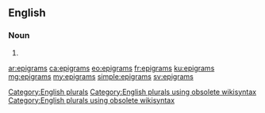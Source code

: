 ==English==

===Noun===
{{head|en}}

# {{plural of|epigram}}

[[Category:English plurals]][[Category:English plurals using obsolete wikisyntax]][[Category:English plurals using obsolete wikisyntax]]

[[ar:epigrams]]
[[ca:epigrams]]
[[eo:epigrams]]
[[fr:epigrams]]
[[ku:epigrams]]
[[mg:epigrams]]
[[my:epigrams]]
[[simple:epigrams]]
[[sv:epigrams]]